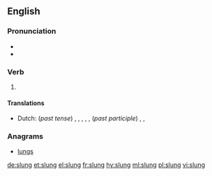 ==English==

===Pronunciation===
* {{IPA|/ˈslʌŋ/|lang=en}}
* {{rhymes|ʌŋ|lang=en}}

===Verb===
{{head|en|verb form}}

# {{en-past of|sling}}

====Translations====
{{trans-top|simple past tense and past participle of sling}}
* Dutch: (''past tense'') {{t+|nl|slingerde}}, {{t+|nl|slingerden}}, {{t+|nl|wierp}}, {{t+|nl|wierpen}}, {{t+|nl|hing op}}, {{t|nl|hingen op}} (''past participle'') {{t+|nl|geslingerd}}, {{t+|nl|geworpen}}, {{t+|nl|opgehangen}}
{{trans-mid}}
{{trans-bottom}}

===Anagrams===
* [[lungs#English|lungs]]

[[de:slung]]
[[et:slung]]
[[el:slung]]
[[fr:slung]]
[[hy:slung]]
[[ml:slung]]
[[pl:slung]]
[[vi:slung]]